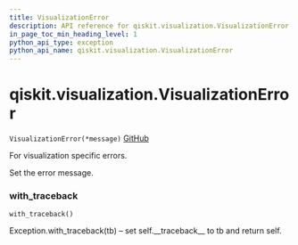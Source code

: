 ```yaml
---
title: VisualizationError
description: API reference for qiskit.visualization.VisualizationError
in_page_toc_min_heading_level: 1
python_api_type: exception
python_api_name: qiskit.visualization.VisualizationError
---
```


# qiskit.visualization.VisualizationError

<span id="qiskit.visualization.VisualizationError" />

`VisualizationError(*message)` [GitHub](https://github.com/qiskit/qiskit/tree/stable/0.17/qiskit/visualization/exceptions.py "view source code")

For visualization specific errors.

Set the error message.

### with\_traceback

<span id="qiskit.visualization.VisualizationError.with_traceback" />

`with_traceback()`

Exception.with\_traceback(tb) – set self.\_\_traceback\_\_ to tb and return self.

